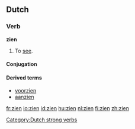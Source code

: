 ==Dutch==

===Verb===
'''zien'''
# To [[see]].

====Conjugation====
{{nl-verb|zie|ziet|zag|zagen|hebben|gezien|zie}}

====Derived terms====
* [[voorzien]]
* [[aanzien]]
[[Category:Dutch strong verbs]]

[[fr:zien]]
[[io:zien]]
[[id:zien]]
[[hu:zien]]
[[nl:zien]]
[[fi:zien]]
[[zh:zien]]
